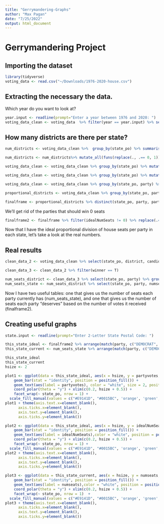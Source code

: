 ```yaml
---
title: "Gerrymandering-Graphs"
author: "Max Pagan"
date: "7/25/2022"
output: html_document
---
```


# Gerrymandering Project

## Importing the dataset

```r
library(tidyverse)
voting_data <- read.csv("~/Downloads/1976-2020-house.csv")
```

## Extracting the necessary the data. 

Which year do you want to look at?

```r
year.input <- readline(prompt="Enter a year between 1976 and 2020: ")
voting_data_clean <- voting_data  %>% filter(year == year.input) %>% select(state_po, district, candidate, party, candidatevotes) 
```

## How many districts are there per state?

```r
num_districts <- voting_data_clean %>%  group_by(state_po) %>% summarise(district_total = max(district)) %>% arrange(district_total)

num_districts <- num_districts%>% mutate_all(funs(replace(., .== 0, 1)))

voting_data_clean <- voting_data_clean %>% group_by(state_po) %>% mutate(num_districts = max(district)) %>% mutate_all(funs(replace(., .== 0, 1))) %>% ungroup()
```

```r
voting_data_clean <- voting_data_clean %>% group_by(state_po) %>% mutate(totalvotes = sum(candidatevotes)) %>% ungroup()

voting_data_clean <- voting_data_clean %>% group_by(state_po, party) %>% mutate(partyvotes = sum(candidatevotes)) %>% mutate(proportion = partyvotes / totalvotes) %>% mutate(idealNumSeats = round((proportion * num_districts), digits = 0))

proportional_districts <- voting_data_clean %>% group_by(state_po, party) %>% select(state_po, party, partyvotes, idealNumSeats)

finalframe <- proportional_districts %>% distinct(state_po, party, partyvotes, idealNumSeats)

```

We'll get rid of the parties that should win 0 seats

```r
finalframe2 <- finalframe %>% filter(idealNumSeats != 0) %>% replace(.=="", "NO PARTY LISTED")
```

Now that I have the ideal proportional division of house seats per party in each state, let's take a look at the real numbers.

## Real results

```r
clean_data_2 <- voting_data_clean %>% select(state_po, district, candidate, party, candidatevotes) %>% group_by(state_po, district) %>% mutate(winner=ifelse(candidatevotes==max(candidatevotes, na.rm=TRUE),T,F))

clean_data_3 <- clean_data_2 %>% filter(winner == T)

num_seats_district <- clean_data_3 %>% select(state_po, party) %>% group_by(state_po, party) %>% mutate(numseats=n())
num_seats_state <- num_seats_district %>% select(state_po, party, numseats) %>% distinct(state_po, party, numseats)
```

Now I have two useful tables: one that gives us the number of seats each party currently has (num_seats_state), and one that gives us the number of seats each party "deserves" based on the number of votes it received (finalframe2).

## Creating useful graphs

```r
state.input <- readline(prompt="Enter 2-Letter State Postal Code: ")

this_state_ideal <- finalframe2 %>% arrange(match(party, c("DEMOCRAT", "REPUBLICAN"))) %>% mutate(party = factor(x = party, levels = party))   %>% filter(state_po == state.input)  
this_state_current <- num_seats_state %>% arrange(match(party, c("DEMOCRAT", "REPUBLICAN"))) %>% mutate(party = factor(x = party, levels = party))   %>% filter(state_po == state.input) 

this_state_ideal
this_state_current
hsize <- 2

plot1 <- ggplot(data = this_state_ideal, aes(x = hsize, y = partyvotes, fill = party)) + 
    geom_bar(stat = "identity", position = position_fill()) +
    geom_text(aes(label = partyvotes), color = "white", size = 2, position = position_fill(vjust = 0.5)) +
    coord_polar(theta = "y") + xlim(c(0.2, hsize + 0.5)) +
    facet_wrap(~ state_po, nrow = 1) +
  scale_fill_manual(values = c("#E9141D", "#0015BC", 'orange', 'green', 'purple'))
plot1 + theme(axis.text.x=element_blank(),
      axis.ticks.x=element_blank(),
      axis.text.y=element_blank(),
      axis.ticks.y=element_blank())

plot2 <- ggplot(data = this_state_ideal, aes(x = hsize, y = idealNumSeats, fill = party)) + 
    geom_bar(stat = "identity", position = position_fill()) +
    geom_text(aes(label = idealNumSeats),color = "white", position = position_fill(vjust = 0.5)) +
    coord_polar(theta = "y") + xlim(c(0.2, hsize + 0.5)) +
    facet_wrap(~ state_po, nrow = 1) +
  scale_fill_manual(values = c("#E9141D", "#0015BC", 'orange', 'green', 'purple'))
plot2 + theme(axis.text.x=element_blank(),
      axis.ticks.x=element_blank(),
      axis.text.y=element_blank(),
      axis.ticks.y=element_blank())

plot3 <- ggplot(data = this_state_current, aes(x = hsize, y = numseats, fill = party)) + 
    geom_bar(stat = "identity", position = position_fill()) +
    geom_text(aes(label = numseats),color = "white", position = position_fill(vjust = 0.5)) +
    coord_polar(theta = "y") + xlim(c(0.2, hsize + 0.5)) +
    facet_wrap(~ state_po, nrow = 1)  +
  scale_fill_manual(values = c("#E9141D", "#0015BC", 'orange', 'green', 'purple'))
plot3 + theme(axis.text.x=element_blank(),
      axis.ticks.x=element_blank(),
      axis.text.y=element_blank(),
      axis.ticks.y=element_blank())
```
